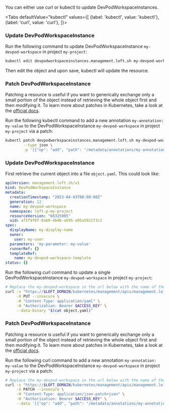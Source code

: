 

You can either use curl or kubectl to update DevPodWorkspaceInstances.

<Tabs
    defaultValue="kubectl"
    values={[
      {label: 'kubectl', value: 'kubectl'},
      {label: 'curl', value: 'curl'},
    ]}>
  <TabItem value="kubectl">


### Update DevPodWorkspaceInstance

Run the following command to update DevPodWorkspaceInstance `my-devpod-workspace` in project `my-project`:
```bash
kubectl edit devpodworkspaceinstances.management.loft.sh my-devpod-workspace -n loft-p-my-project
```

Then edit the object and upon save, kubectl will update the resource.

### Patch DevPodWorkspaceInstance

Patching a resource is useful if you want to generically exchange only a small portion of the object instead of retrieving the whole object first and then modifying it.
To learn more about patches in Kubernetes,  take a look at the [official docs](https://kubernetes.io/docs/tasks/manage-kubernetes-objects/update-api-object-kubectl-patch/#use-a-json-merge-patch-to-update-a-deployment).

Run the following kubectl command to add a new annotation `my-annotation: my-value` to the DevPodWorkspaceInstance `my-devpod-workspace` in project `my-project` via a patch:
```bash
kubectl patch devpodworkspaceinstances.management.loft.sh my-devpod-workspace -n loft-p-my-project \
        --type json \
        -p '[{"op": "add", "path": "/metadata/annotations/my-annotation", "value": "my-value"}]'
```


  </TabItem>
  <TabItem value="curl">


### Update DevPodWorkspaceInstance

First retrieve the current object into a file `object.yaml`. This could look like:
```yaml
apiVersion: management.loft.sh/v1
kind: DevPodWorkspaceInstance
metadata:
  creationTimestamp: "2023-04-03T00:00:00Z"
  generation: 12
  name: my-devpod-workspace
  namespace: loft-p-my-project
  resourceVersion: "66325905"
  uid: af5f9f0f-8ab9-4b4b-a595-a95a5921f3c2
spec:
  displayName: my-display-name
  owner:
    user: my-user
  parameters: 'my-parameter: my-value'
  runnerRef: {}
  templateRef:
    name: my-devpod-workspace-template
status: {}

```

Run the following curl command to update a single DevPodWorkspaceInstance `my-devpod-workspace` in project `my-project`:
```bash
# Replace the my-devpod-workspace in the url below with the name of the DevPodWorkspaceInstance you want to update
curl -s "https://$LOFT_DOMAIN/kubernetes/management/apis/management.loft.sh/v1/namespaces/loft-p-my-project/devpodworkspaceinstances/my-devpod-workspace" \
     -X PUT --insecure \
     -H "Content-Type: application/yaml" \
     -H "Authorization: Bearer $ACCESS_KEY" \
     --data-binary "$(cat object.yaml)"
```

### Patch DevPodWorkspaceInstance

Patching a resource is useful if you want to generically exchange only a small portion of the object instead of retrieving the whole object first and then modifying it.
To learn more about patches in Kubernetes,  take a look at the [official docs](https://kubernetes.io/docs/tasks/manage-kubernetes-objects/update-api-object-kubectl-patch/#use-a-json-merge-patch-to-update-a-deployment).

Run the following curl command to add a new annotation `my-annotation: my-value` to the DevPodWorkspaceInstance `my-devpod-workspace` in project `my-project` via a patch:
```bash
# Replace the my-devpod-workspace in the url below with the name of the DevPodWorkspaceInstance you want to update
curl -s "https://$LOFT_DOMAIN/kubernetes/management/apis/management.loft.sh/v1/namespaces/loft-p-my-project/devpodworkspaceinstances/my-devpod-workspace" \
     -X PATCH --insecure \
     -H "Content-Type: application/json-patch+json" \
     -H "Authorization: Bearer $ACCESS_KEY" \
     --data '[{"op": "add", "path": "/metadata/annotations/my-annotation", "value": "my-value"}]'
```


  </TabItem>
</Tabs>
